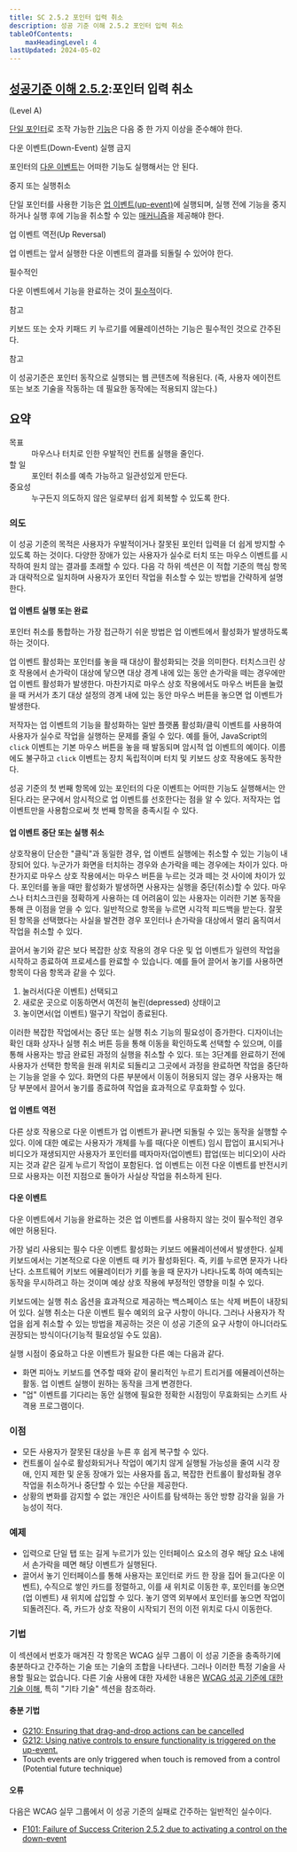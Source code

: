 ```yaml
---
title: SC 2.5.2 포인터 입력 취소
description: 성공 기준 이해 2.5.2 포인터 입력 취소
tableOfContents:
    maxHeadingLevel: 4
lastUpdated: 2024-05-02
---
```



## [성공기준 이해 2.5.2](https://w3.org/TR/WCAG22#pointer-cancellation):포인터 입력 취소 

(Level A)

<Card title="성공 기준(SC)"></Card>

[단일 포인터](../../../../glossary/single-pointer)로 조작 가능한 [기능](../../../../glossary/functionality)은 다음 중 한 가지 이상을 준수해야 한다.

다운 이벤트(Down-Event) 실행 금지

포인터의 [다운 이벤트](../../../../glossary/down-event)는 어떠한 기능도 실행해서는 안 된다.

중지 또는 실행취소

단일 포인터를 사용한 기능은 [업 이벤트(up-event)](../../../../glossary/up-event)에 실행되며, 실행 전에 기능을 중지하거나 실행 후에 기능을 취소할 수 있는 [매커니즘](../../../../glossary/mechanism)을 제공해야 한다.

업 이벤트 역전(Up Reversal)

업 이벤트는 앞서 실행한 다운 이벤트의 결과를 되돌릴 수 있어야 한다.

필수적인

다운 이벤트에서 기능을 완료하는 것이 [필수적](../../../../glossary/essential)이다.

참고

키보드 또는 숫자 키패드 키 누르기를 에뮬레이션하는 기능은 필수적인 것으로 간주된다.

참고

이 성공기준은 포인터 동작으로 실행되는 웹 콘텐츠에 적용된다. (즉, 사용자 에이전트 또는 보조 기술을 작동하는 데 필요한 동작에는 적용되지 않는다.)

## 요약

<dl>
<dt>목표</dt>
<dd>마우스나 터치로 인한 우발적인 컨트롤 실행을 줄인다.</dd>
<dt>할 일</dt>
<dd>포인터 취소를 예측 가능하고 일관성있게 만든다.</dd>
<dt>중요성</dt>
<dd>누구든지 의도하지 않은 일로부터 쉽게 회복할 수 있도록 한다.</dd>
</dl>

### 의도

이 성공 기준의 목적은 사용자가 우발적이거나 잘못된 포인터 입력을 더 쉽게 방지할 수 있도록 하는 것이다. 다양한 장애가 있는 사용자가 실수로 터치 또는 마우스 이벤트를 시작하여 원치 않는 결과를 초래할 수 있다. 다음 각 하위 섹션은 이 적합 기준의 핵심 항목과 대략적으로 일치하며 사용자가 포인터 작업을 취소할 수 있는 방법을 간략하게 설명한다.

#### 업 이벤트 실행 또는 완료

포인터 취소를 통합하는 가장 접근하기 쉬운 방법은 업 이벤트에서 활성화가 발생하도록 하는 것이다.

업 이벤트 활성화는 포인터를 놓을 때 대상이 활성화되는 것을 의미한다. 터치스크린 상호 작용에서 손가락이 대상에 닿으면 대상 경계 내에 있는 동안 손가락을 떼는 경우에만 업 이벤트 활성화가 발생한다. 마찬가지로 마우스 상호 작용에서도 마우스 버튼을 눌렀을 때 커서가 초기 대상 설정의 경계 내에 있는 동안 마우스 버튼을 놓으면 업 이벤트가 발생한다.

저작자는 업 이벤트의 기능을 활성화하는 일반 플랫폼 활성화/클릭 이벤트를 사용하여 사용자가 실수로 작업을 실행하는 문제를 줄일 수 있다. 예를 들어, JavaScript의 `click` 이벤트는 기본 마우스 버튼을 놓을 때 발동되며 암시적 업 이벤트의 예이다. 이름에도 불구하고 `click` 이벤트는 장치 독립적이며 터치 및 키보드 상호 작용에도 동작한다.

성공 기준의 첫 번째 항목에 있는 포인터의 다운 이벤트는 어떠한 기능도 실행해서는 안 된다.라는 문구에서 암시적으로 업 이벤트를 선호한다는 점을 알 수 있다. 저작자는 업 이벤트만을 사용함으로써 첫 번째 항목을 충족시킬 수 있다.

#### 업 이벤트 중단 또는 실행 취소

상호작용이 단순한 "클릭"과 동일한 경우, 업 이벤트 실행에는 취소할 수 있는 기능이 내장되어 있다. 누군가가 화면을 터치하는 경우와 손가락을 떼는 경우에는 차이가 있다. 마찬가지로 마우스 상호 작용에서는 마우스 버튼을 누르는 것과 떼는 것 사이에 차이가 있다. 포인터를 놓을 때만 활성화가 발생하면 사용자는 실행을 중단(취소)할 수 있다. 마우스나 터치스크린을 정확하게 사용하는 데 어려움이 있는 사용자는 이러한 기본 동작을 통해 큰 이점을 얻을 수 있다. 일반적으로 항목을 누르면 시각적 피드백을 받는다. 잘못된 항목을 선택했다는 사실을 발견한 경우 포인터나 손가락을 대상에서 멀리 움직여서 작업을 취소할 수 있다.

끌어서 놓기와 같은 보다 복잡한 상호 작용의 경우 다운 및 업 이벤트가 일련의 작업을 시작하고 종료하여 프로세스를 완료할 수 있습니다. 예를 들어 끌어서 놓기를 사용하면 항목이 다음 항목과 같을 수 있다.

1.  눌러서(다운 이벤트) 선택되고
2.  새로운 곳으로 이동하면서 여전히 눌린(depressed) 상태이고
3.  놓이면서(업 이벤트) 떨구기 작업이 종료된다.

이러한 복잡한 작업에서는 중단 또는 실행 취소 기능의 필요성이 증가한다. 디자이너는 확인 대화 상자나 실행 취소 버튼 등을 통해 이동을 확인하도록 선택할 수 있으며, 이를 통해 사용자는 방금 완료된 과정의 실행을 취소할 수 있다. 또는 3단계를 완료하기 전에 사용자가 선택한 항목을 원래 위치로 되돌리고 그곳에서 과정을 완료하면 작업을 중단하는 기능을 얻을 수 있다. 화면의 다른 부분에서 이동이 허용되지 않는 경우 사용자는 해당 부분에서 끌어서 놓기를 종료하여 작업을 효과적으로 무효화할 수 있다.

#### 업 이벤트 역전

다른 상호 작용으로 다운 이벤트가 업 이벤트가 끝나면 되돌릴 수 있는 동작을 실행할 수 있다. 이에 대한 예로는 사용자가 개체를 누를 때(다운 이벤트) 임시 팝업이 표시되거나 비디오가 재생되지만 사용자가 포인터를 떼자마자(업이벤트) 팝업(또는 비디오)이 사라지는 것과 같은 길게 누르기 작업이 포함된다. 업 이벤트는 이전 다운 이벤트를 반전시키므로 사용자는 이전 지점으로 돌아가 사실상 작업을 취소하게 된다.

#### 다운 이벤트

다운 이벤트에서 기능을 완료하는 것은 업 이벤트를 사용하지 않는 것이 필수적인 경우에만 허용된다.

가장 널리 사용되는 필수 다운 이벤트 활성화는 키보드 에뮬레이션에서 발생한다. 실제 키보드에서는 기본적으로 다운 이벤트 때 키가 활성화된다. 즉, 키를 누르면 문자가 나타난다. 소프트웨어 키보드 에뮬레이터가 키를 놓을 때 문자가 나타나도록 하여 예측되는 동작을 무시하려고 하는 것이며 예상 상호 작용에 부정적인 영향을 미칠 수 있다.

키보드에는 실행 취소 옵션을 효과적으로 제공하는 백스페이스 또는 삭제 버튼이 내장되어 있다. 실행 취소는 다운 이벤트 필수 예외의 요구 사항이 아니다. 그러나 사용자가 작업을 쉽게 취소할 수 있는 방법을 제공하는 것은 이 성공 기준의 요구 사항이 아니더라도 권장되는 방식이다(기능적 필요성일 수도 있음).

실행 시점이 중요하고 다운 이벤트가 필요한 다른 예는 다음과 같다.

*   화면 피아노 키보드를 연주할 때와 같이 물리적인 누르기 트리거를 에뮬레이션하는 활동. 업 이벤트 실행이 원하는 동작을 크게 변경한다.
*   "업" 이벤트를 기다리는 동안 실행에 필요한 정확한 시점밍이 무효화되는 스키트 사격용 프로그램이다.

### 이점

*   모든 사용자가 잘못된 대상을 누른 후 쉽게 복구할 수 있다.
*   컨트롤이 실수로 활성화되거나 작업이 예기치 않게 실행될 가능성을 줄여 시각 장애, 인지 제한 및 운동 장애가 있는 사용자를 돕고, 복잡한 컨트롤이 활성화될 경우 작업을 취소하거나 중단할 수 있는 수단을 제공한다.
*   상황의 변화를 감지할 수 없는 개인은 사이트를 탐색하는 동안 방향 감각을 잃을 가능성이 적다.

### 예제

*   입력으로 단일 탭 또는 길게 누르기가 있는 인터페이스 요소의 경우 해당 요소 내에서 손가락을 떼면 해당 이벤트가 실행된다.
*   끌어서 놓기 인터페이스를 통해 사용자는 포인터로 카드 한 장을 집어 들고(다운 이벤트), 수직으로 쌓인 카드를 정렬하고, 이를 새 위치로 이동한 후, 포인터를 놓으면(업 이벤트) 새 위치에 삽입할 수 있다. 놓기 영역 외부에서 포인터를 놓으면 작업이 되돌려진다. 즉, 카드가 상호 작용이 시작되기 전의 이전 위치로 다시 이동한다.

### 기법

이 섹션에서 번호가 매겨진 각 항목은 WCAG 실무 그룹이 이 성공 기준을 충족하기에 충분하다고 간주하는 기술 또는 기술의 조합을 나타낸다. 그러나 이러한 특정 기술을 사용할 필요는 없습니다. 다른 기술 사용에 대한 자세한 내용은 [WCAG 성공 기준에 대한 기술 이해](understanding-techniques), 특히 "기타 기술" 섹션을 참조하라.

#### 충분 기법

*   [G210: Ensuring that drag-and-drop actions can be cancelled](https://www.w3.org/WAI/WCAG22/Techniques/general/G210)
*   [G212: Using native controls to ensure functionality is triggered on the up-event.](https://www.w3.org/WAI/WCAG22/Techniques/general/G212)
*   Touch events are only triggered when touch is removed from a control (Potential future technique)

#### 오류

다음은 WCAG 실무 그룹에서 이 성공 기준의 실패로 간주하는 일반적인 실수이다.

*   [F101: Failure of Success Criterion 2.5.2 due to activating a control on the down-event](https://www.w3.org/WAI/WCAG22/Techniques/failures/F101)

